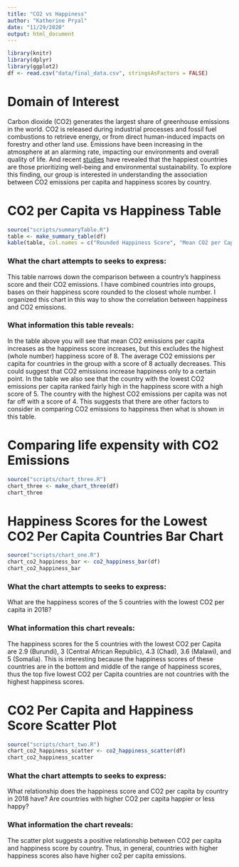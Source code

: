 ```yaml
---
title: "CO2 vs Happiness"
author: "Katherine Pryal"
date: "11/29/2020"
output: html_document
---
```


```r
library(knitr)
library(dplyr)
library(ggplot2)
df <- read.csv("data/final_data.csv", stringsAsFactors = FALSE)
```
# Domain of Interest

Carbon dioxide (CO2) generates the largest share of greenhouse emissions in the world. CO2 is released during industrial processes and fossil fuel combustions to retrieve energy, or from direct human-induced impacts on forestry and other land use. Emissions have been increasing in the atmosphere at an alarming rate, impacting our environments and overall quality of life. And recent [studies](https://www.gfmag.com/global-data/non-economic-data/happiest-countries) have revealed that the happiest countries are those prioritizing well-being and environmental sustainability. To explore this finding, our group is interested in understanding the association between CO2 emissions per capita and happiness scores by country.

# CO2 per Capita vs Happiness Table

```r
source("scripts/summaryTable.R")
table <- make_summary_table(df)
kable(table, col.names = c("Rounded Happiness Score", "Mean CO2 per Capita", "Minimum CO2 per Capita", "Maximum CO2 per Capita"))
```
### What the chart attempts to seeks to express:
This table narrows down the comparison between a country’s happiness score and 
their CO2 emissions. I have combined countries into groups, bases on their 
happiness score rounded to the closest whole number. I organized this chart in 
this way to show the correlation between happiness and CO2 emissions.


### What information this table reveals: 

In the table above you will see that mean CO2 emissions per capita increases as 
the happiness score 
increases, but this excludes the highest (whole number) happiness score of 8. 
The average CO2 emissions per capita for countries in the group with a score of 
8 actually decreases. This could suggest that CO2 emissions increase happiness 
only to a certain point. In the table we also see that the country with the 
lowest CO2 emissions per capita ranked fairly high in the happiness score with 
a high score of 5. The country with the highest CO2 emissions per capita was not
far off with a score of 4. This suggests that there are other factors to 
consider in comparing CO2 emissions to happiness then what is shown in this 
table.

# Comparing life expensity with CO2 Emissions
```r
source("scripts/chart_three.R")
chart_three <- make_chart_three(df)
chart_three
```

# Happiness Scores for the Lowest CO2 Per Capita Countries Bar Chart

```r
source("scripts/chart_one.R")
chart_co2_happiness_bar <- co2_happiness_bar(df)
chart_co2_happiness_bar
```

### What the chart attempts to seeks to express:

  What are the happiness scores of the 5 countries with 
  the lowest CO2 per capita in 2018? 


### What information this chart reveals: 
  
  The happiness scores for the 5 countries with the lowest CO2 per Capita 
  are 2.9 (Burundi), 3 (Central African Republic), 4.3 (Chad), 3.6 (Malawi), 
  and 5 (Somalia). This is interesting because the happiness scores of these 
  countries are in the bottom and middle of the range of happiness scores, thus
  the top five lowest CO2 per Capita countries are not countries with the highest
  happiness scores.
  
# CO2 Per Capita and Happiness Score Scatter Plot

```r
source("scripts/chart_two.R")
chart_co2_happiness_scatter <- co2_happiness_scatter(df)
chart_co2_happiness_scatter
```

### What the chart attempts to seeks to express: 
  
What relationship does the happiness score and CO2 per capita 
by country in 2018 have? Are countries with higher CO2 per capita happier or 
less happy?
  
### What information the chart reveals: 

The scatter plot suggests a positive relationship between CO2 per
capita and happiness score by country. Thus, in general, countries with higher
happiness scores also have higher co2 per capita emissions.

